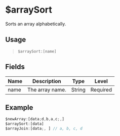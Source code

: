# $arraySort
Sorts an array alphabetically.

## Usage
> `$arraySort:[name]`

## Fields
| Name  | Description          | Type   | Level    |
| ----- | -------------------- | ------ | -------- |
| name  | The array name.      | String | Required |

## Example
```js
$newArray:[data;d,b,a,c;,]
$arraySort:[data]
$arrayJoin:[data;, ] // a, b, c, d
```